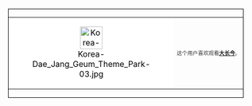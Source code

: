 <div style="float: left; border: 1px solid black; margin: 1px;">
{| cellspacing="0" style="width: 238px; background: #7f9;"
| style="width: 45px; height: 45px; background: white; text-align: center; font-size: 12pt; color: #000;" | [[File:Korea-Dae Jang Geum Theme Park-03.jpg|45x45px]]
| style="font-size: 8pt; padding: 4pt; line-height: 1.25em; color: #333;" | 这个用户喜欢观看'''[[大长今 (电视剧)|大长今]]'''。
|}</div><includeonly>[[Category:爱看大长今的维基人|{{PAGENAME}}]]</includeonly><noinclude>{{Clear}}</noinclude>